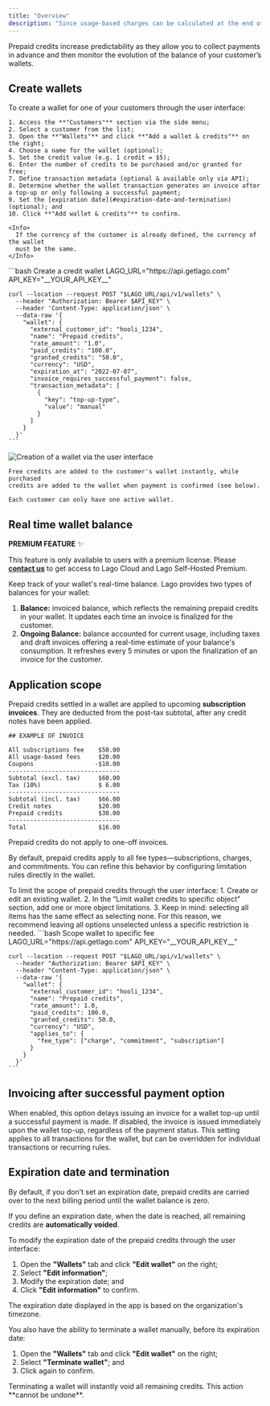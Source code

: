 ```yaml
---
title: "Overview"
description: "Since usage-based charges can be calculated at the end of the billing period, you often need to wait to collect payments. With prepaid credits, you can now unlock recurring revenue opportunities for pay-as-you-go pricing models."
---
```


Prepaid credits increase predictability as they allow you to collect payments in advance and then monitor the evolution of the balance of your customer’s wallets.

## Create wallets[](#create-wallets "Direct link to heading")

<Tabs>
  <Tab title="Dashboard">
    To create a wallet for one of your customers through the user interface:

    1. Access the **"Customers"** section via the side menu;
    2. Select a customer from the list;
    3. Open the **"Wallets"** and click **"Add a wallet & credits"** on the right;
    4. Choose a name for the wallet (optional);
    5. Set the credit value (e.g. 1 credit = $5);
    6. Enter the number of credits to be purchased and/or granted for free;
    7. Define transaction metadata (optional & available only via API);
    8. Determine whether the wallet transaction generates an invoice after a top-up or only following a successful payment;
    9. Set the [expiration date](#expiration-date-and-termination) (optional); and
    10. Click **"Add wallet & credits"** to confirm.

    <Info>
      If the currency of the customer is already defined, the currency of the wallet
      must be the same.
    </Info>

  </Tab>
  <Tab title="API">
    ```bash Create a credit wallet
    LAGO_URL="https://api.getlago.com"
    API_KEY="__YOUR_API_KEY__"

    curl --location --request POST "$LAGO_URL/api/v1/wallets" \
      --header "Authorization: Bearer $API_KEY" \
      --header 'Content-Type: application/json' \
      --data-raw '{
        "wallet": {
          "external_customer_id": "hooli_1234",
          "name": "Prepaid credits",
          "rate_amount": "1.0",
          "paid_credits": "100.0",
          "granted_credits": "50.0",
          "currency": "USD",
          "expiration_at": "2022-07-07",
          "invoice_requires_successful_payment": false,
          "transaction_metadata": [
            {
              "key": "top-up-type",
              "value": "manual"
            }
          ]
        }
      }'
    ```

  </Tab>
</Tabs>

![Creation of a wallet via the user interface](/guide/images/new-wallet.png)

    Free credits are added to the customer's wallet instantly, while purchased
    credits are added to the wallet when payment is confirmed (see below).

    Each customer can only have one active wallet.

## Real time wallet balance[](#real-time-wallet-balance "Direct link to heading")

<Info>

**PREMIUM FEATURE** ✨

This feature is only available to users with a premium license. Please
**[contact us](mailto:hello@getlago.com)** to get access to Lago Cloud and Lago
Self-Hosted Premium.

</Info>

Keep track of your wallet's real-time balance. Lago provides two types of balances for your wallet:

1. **Balance:** invoiced balance, which reflects the remaining prepaid credits in your wallet. It updates each time an invoice is finalized for the customer.
2. **Ongoing Balance:** balance accounted for current usage, including taxes and draft invoices offering a real-time estimate of your balance's consumption. It refreshes every 5 minutes or upon the finalization of an invoice for the customer.

## Application scope[](#application-scope "Direct link to heading")

Prepaid credits settled in a wallet are applied to upcoming **subscription invoices**. They are deducted from the post-tax subtotal, after any credit notes have been applied.
```
## EXAMPLE OF INVOICE

All subscriptions fee    $50.00
All usage-based fees     $20.00
Coupons                 -$10.00
-------------------------------
Subtotal (excl. tax)     $60.00
Tax (10%)                $ 6.00
-------------------------------
Subtotal (incl. tax)     $66.00
Credit notes             $20.00
Prepaid credits          $30.00
-------------------------------
Total                    $16.00
```

<Info>Prepaid credits do not apply to one-off invoices.</Info>

By default, prepaid credits apply to all fee types—subscriptions, charges, and commitments. You can refine this behavior by configuring limitation rules directly in the wallet.

<Tabs>
  <Tab title="Dashboard">
    To limit the scope of prepaid credits through the user interface:
    1. Create or edit an existing wallet.
    2. In the “Limit wallet credits to specific object” section, add one or more object limitations.
    3. Keep in mind: selecting all items has the same effect as selecting none. For this reason, we recommend leaving all options unselected unless a specific restriction is needed.
  </Tab>
  <Tab title="API">
    ```bash Scope wallet to specific fee
    LAGO_URL="https://api.getlago.com"
    API_KEY="__YOUR_API_KEY__"

    curl --location --request POST "$LAGO_URL/api/v1/wallets" \
      --header "Authorization: Bearer $API_KEY" \
      --header "Content-Type: application/json" \
      --data-raw '{
        "wallet": {
          "external_customer_id": "hooli_1234",
          "name": "Prepaid credits",
          "rate_amount": 1.0,
          "paid_credits": 100.0,
          "granted_credits": 50.0,
          "currency": "USD",
          "applies_to": {
            "fee_type": ["charge", "commitment", "subscription"]
          }
        }
      }'
    ```

  </Tab>
</Tabs>


## Invoicing after successful payment option

When enabled, this option delays issuing an invoice for a wallet top-up until a successful payment is made. If disabled, the invoice is issued immediately upon the wallet top-up, regardless of the payment status. This setting applies to all transactions for the wallet, but can be overridden for individual transactions or recurring rules.

## Expiration date and termination[](#expiration-date-and-termination "Direct link to heading")

By default, if you don't set an expiration date, prepaid credits are carried
over to the next billing period until the wallet balance is zero.

If you define an expiration date, when the date is reached, all remaining
credits are **automatically voided**.

To modify the expiration date of the prepaid credits through the user interface:

1. Open the **"Wallets"** tab and click **"Edit wallet"** on the right;
2. Select **"Edit information"**;
3. Modify the expiration date; and
4. Click **"Edit information"** to confirm.

The expiration date displayed in the app is based on the organization's timezone.

You also have the ability to terminate a wallet manually, before its expiration
date:

1. Open the **"Wallets"** tab and click **"Edit wallet"** on the right;
2. Select **"Terminate wallet"**; and
3. Click again to confirm.

<Warning>
  Terminating a wallet will instantly void all remaining credits. This action
  **cannot be undone**.
</Warning>
